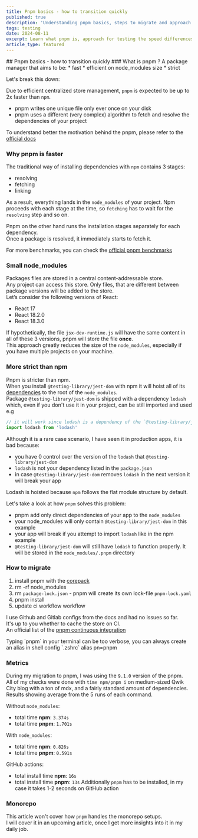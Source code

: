 ```yaml
---
title: Pnpm basics - how to transition quickly
published: true
description: 'Understanding pnpm basics, steps to migrate and approach for testing its execution speed comparing to the npm'
tags: testing
date: 2024-08-11
excerpt: Learn what pnpm is, approach for testing the speed differences between pnpm and npm. Article will cover also the migration plan and its execution.
article_type: featured
---
```



<ArticleWrapper>
<ArticleHeader>
## Pnpm basics - how to transition quickly
</ArticleHeader>

<ArticleContent>
### What is pnpm ?
A package manager that aims to be:
* fast
* efficient on node_modules size
* strict

Let's break this down:

Due to efficient centralized store management, `pnpm` is expected to be up to 2x faster than `npm`.

- pnpm writes one unique file only ever once on your disk
- pnpm uses a different (very complex) algorithm to fetch and resolve the dependencies of your project

To understand better the motivation behind the pnpm, please refer to the [official docs](https://pnpm.io/motivation)

### Why pnpm is faster

The traditional way of installing dependencies with `npm` contains 3 stages:

- resolving
- fetching
- linking

As a result, everything lands in the `node_modules` of your project.
Npm proceeds with each stage at the time, so `fetching` has to wait for the `resolving` step and so on.

Pnpm on the other hand runs the installation stages separately for each dependency.  
Once a package is resolved, it immediately starts to fetch it.

For more benchmarks, you can check the [official pnpm benchmarks](https://pnpm.io/benchmarks)

### Small node_modules

Packages files are stored in a central content-addressable store.  
Any project can access this store. Only files, that are different between package versions will be added to the store.  
Let’s consider the following versions of React:

- React 17
- React 18.2.0
- React 18.3.0

If hypothetically, the file `jsx-dev-runtime.js` will have the same content in all of these 3 versions, pnpm will store the file **once**.  
This approach greatly reduces the size of the `node_modules`, especially if you have multiple projects on your machine.

### More strict than npm

Pnpm is stricter than npm.  
When you install `@testing-library/jest-dom` with npm it will hoist all of its [dependencies](https://www.npmjs.com/package/@testing-library/jest-dom?activeTab=dependencies) to the root of the `node_modules`.  
Package `@testing-library/jest-dom` is shipped with a dependency `lodash` which, even if you don't use it in your project, can be still imported and used e.g

```typescript
// it will work since lodash is a dependency of the `@testing-library/jest-dom`
import lodash from 'lodash'
```

Although it is a rare case scenario, I have seen it in production apps, it is bad because:

- you have 0 control over the version of the `lodash` that `@testing-library/jest-dom`
- `lodash` is not your dependency listed in the `package.json`
- in case `@testing-library/jest-dom` removes `lodash` in the next version it will break your app

Lodash is hoisted because `npm` follows the flat module structure by default.

Let's take a look at how `pnpm` solves this problem:

- pnpm add only direct dependencies of your app to the `node_modules`
- your node_modules will only contain `@testing-library/jest-dom` in this example
- your app will break if you attempt to import `lodash` like in the npm example
- `@testing-library/jest-dom` will still have `lodash` to function properly. It will be stored in the `node_modules/.pnpm` directory

### How to migrate

1. install pnpm with the [corepack](https://nodejs.org/api/corepack.html)
2. rm -rf node_modules
3. rm `package-lock.json` - pnpm will create its own lock-file `pnpm-lock.yaml`
4. pnpm install
5. update ci workflow workflow

I use Github and Gitlab configs from the docs and had no issues so far.  
It's up to you whether to cache the store on CI.  
An official list of the [pnpm continuous integration](https://pnpm.io/continuous-integration)

<Alert variant="info">
  Typing `pnpm` in your terminal can be too verbose, you can always create an
  alias in shell config `.zshrc` alias pn=pnpm
</Alert>

### Metrics

During my migration to pnpm, I was using the `9.1.0` version of the pnpm.  
All of my checks were done with `time npm/pnpm i` on medium-sized Qwik City blog with a ton of mdx, and a fairly standard amount of dependencies.
Results showing average from the 5 runs of each command.

Without `node_modules`:

- total time **npm**: `3.374s`
- total time **pnpm**: `1.701s`

With `node_modules`:

- total time **npm**: `0.826s`
- total time **pnpm**: `0.591s`

GitHub actions:

- total install time **npm**: `16s`
- total install time **pnpm**: `13s`
  Additionally `pnpm` has to be installed, in my case it takes 1-2 seconds on GitHub action

### Monorepo

This article won't cover how `pnpm` handles the monorepo setups.  
I will cover it in an upcoming article, once I get more insights into it in my daily job.

</ArticleContent>

</ArticleWrapper>
